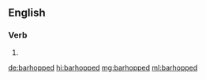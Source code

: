 ==English==

===Verb===
{{head|en|verb form}}

# {{en-past of|barhop}}

[[de:barhopped]]
[[hi:barhopped]]
[[mg:barhopped]]
[[ml:barhopped]]
